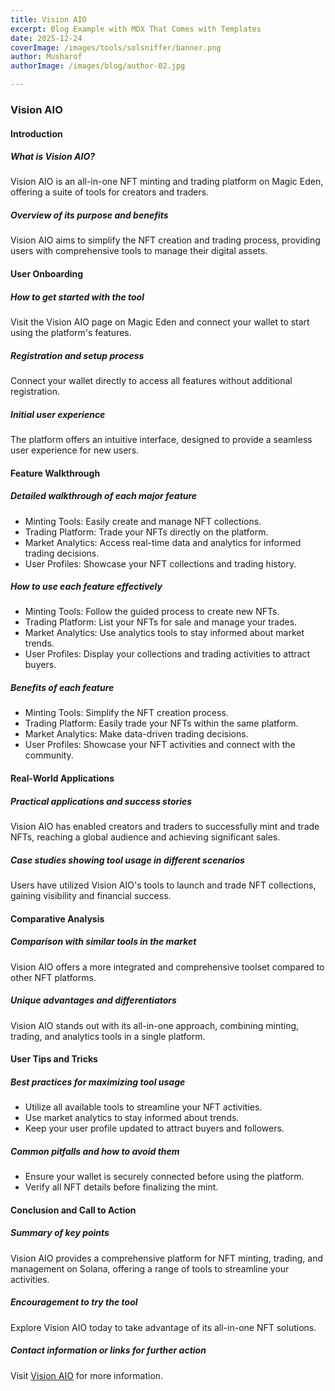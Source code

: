 ```yaml
---
title: Vision AIO 
excerpt: Blog Example with MDX That Comes with Templates
date: 2025-12-24
coverImage: /images/tools/solsniffer/banner.png
author: Musharof
authorImage: /images/blog/author-02.jpg

---
```

### Vision AIO

#### Introduction

##### What is Vision AIO?

Vision AIO is an all-in-one NFT minting and trading platform on Magic Eden, offering a suite of tools for creators and traders.

##### Overview of its purpose and benefits

Vision AIO aims to simplify the NFT creation and trading process, providing users with comprehensive tools to manage their digital assets.

#### User Onboarding

##### How to get started with the tool

Visit the Vision AIO page on Magic Eden and connect your wallet to start using the platform's features.

##### Registration and setup process

Connect your wallet directly to access all features without additional registration.

##### Initial user experience

The platform offers an intuitive interface, designed to provide a seamless user experience for new users.

#### Feature Walkthrough

##### Detailed walkthrough of each major feature

-   Minting Tools: Easily create and manage NFT collections.
-   Trading Platform: Trade your NFTs directly on the platform.
-   Market Analytics: Access real-time data and analytics for informed trading decisions.
-   User Profiles: Showcase your NFT collections and trading history.

##### How to use each feature effectively

-   Minting Tools: Follow the guided process to create new NFTs.
-   Trading Platform: List your NFTs for sale and manage your trades.
-   Market Analytics: Use analytics tools to stay informed about market trends.
-   User Profiles: Display your collections and trading activities to attract buyers.

##### Benefits of each feature

-   Minting Tools: Simplify the NFT creation process.
-   Trading Platform: Easily trade your NFTs within the same platform.
-   Market Analytics: Make data-driven trading decisions.
-   User Profiles: Showcase your NFT activities and connect with the community.

#### Real-World Applications

##### Practical applications and success stories

Vision AIO has enabled creators and traders to successfully mint and trade NFTs, reaching a global audience and achieving significant sales.

##### Case studies showing tool usage in different scenarios

Users have utilized Vision AIO's tools to launch and trade NFT collections, gaining visibility and financial success.

#### Comparative Analysis

##### Comparison with similar tools in the market

Vision AIO offers a more integrated and comprehensive toolset compared to other NFT platforms.

##### Unique advantages and differentiators

Vision AIO stands out with its all-in-one approach, combining minting, trading, and analytics tools in a single platform.

#### User Tips and Tricks

##### Best practices for maximizing tool usage

-   Utilize all available tools to streamline your NFT activities.
-   Use market analytics to stay informed about trends.
-   Keep your user profile updated to attract buyers and followers.

##### Common pitfalls and how to avoid them

-   Ensure your wallet is securely connected before using the platform.
-   Verify all NFT details before finalizing the mint.

#### Conclusion and Call to Action

##### Summary of key points

Vision AIO provides a comprehensive platform for NFT minting, trading, and management on Solana, offering a range of tools to streamline your activities.

##### Encouragement to try the tool

Explore Vision AIO today to take advantage of its all-in-one NFT solutions.

##### Contact information or links for further action

Visit [Vision AIO](https://magiceden.io/marketplace/vision_aio?utm_source=solanabox&utm_medium=referral&utm_campaign=website_follow) for more information.